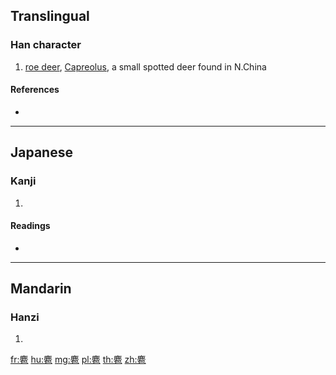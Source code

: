 {{character info/new}}
{{also|狍}}
==Translingual==

===Han character===
{{Han char|rn=198|rad=鹿|as=05|sn=16|four=|canj=IPPRU}}

# [[roe deer]], [[Capreolus]], a small spotted deer found in N.China

====References====
* {{Han ref|kx=1509.200|dkj=47610|dj=2037.230|hdz=74729.080|uh=9E85|ud=40581}}

----

==Japanese==

===Kanji===
{{ja-kanji|grade=|rs=鹿05}}

# {{defn|lang=ja|sort=鹿05}}

====Readings====
* {{ja-readings|on=[[ほう]] (hō), [[びょう]] (byō)|kun=[[おおしか]] (ooshika)}}

----

==Mandarin==

===Hanzi===
{{cmn-hanzi|pin=[[biāo]] ([[biao1]])|wg=piao<sup>1</sup>}}

# {{defn|lang=cmn|sort=鹿05}}

[[fr:麅]]
[[hu:麅]]
[[mg:麅]]
[[pl:麅]]
[[th:麅]]
[[zh:麅]]